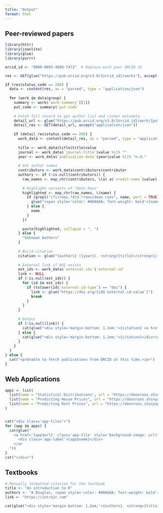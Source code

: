 ```yaml
---
title: "Output"
format: html
---
```


## Peer-reviewed papers

```r
library(httr)
library(jsonlite)
library(glue)
library(purrr)

orcid_id <- "0000-0003-4866-7472"  # Replace with your ORCID iD

res <- GET(glue("https://pub.orcid.org/v3.0/{orcid_id}/works"), accept("application/json"))

if (res$status_code == 200) {
  data <- content(res, as = "parsed", type = "application/json")
  
  for (work in data$group) {
    summary <- work$`work-summary`[[1]]
    put_code <- summary$`put-code`
    
    # Fetch full record to get author list and richer metadata
    detail_url <- glue("https://pub.orcid.org/v3.0/{orcid_id}/work/{put_code}")
    detail_res <- GET(detail_url, accept("application/json"))
    
    if (detail_res$status_code == 200) {
      work_data <- content(detail_res, as = "parsed", type = "application/json")
      
      title <- work_data$title$title$value
      journal <- work_data$`journal-title`$value %||% ""
      year <- work_data$`publication-date`$year$value %||% "n.d."
      
      # Get author names
      contributors <- work_data$contributors$contributor
      authors <- if (!is.null(contributors)) {
        raw_names <- map_chr(contributors, \(a) a$`credit-name`$value)
        
        # Highlight variants of "Deon Roos"
        highlighted <- map_chr(raw_names, \(name) {
          if (grepl("(?i)roos.*d|d.*roos|deon roos", name, perl = TRUE)) {
            glue("<span style='color: #00A68A; font-weight: bold'>{name}</span>")
          } else {
            name
          }
        })
        
        paste(highlighted, collapse = ", ")
      } else {
        "Unknown Authors"
      }
      
      # Build citation
      citation <- glue("{authors} ({year}). <strong>{title}</strong>{if (journal != '') glue(', <em>{journal}</em>')}.")
      
      # External link if DOI exists
      ext_ids <- work_data$`external-ids`$`external-id`
      link <- NULL
      if (!is.null(ext_ids)) {
        for (id in ext_ids) {
          if (tolower(id$`external-id-type`) == "doi") {
            link <- glue("https://doi.org/{id$`external-id-value`}")
            break
          }
        }
      }
      
      # Output
      if (!is.null(link)) {
        cat(glue("<div style='margin-bottom: 1.2em;'>{citation} <a href='{link}' target='_blank'>📄</a></div>\n"))
      } else {
        cat(glue("<div style='margin-bottom: 1.2em;'>{citation}</div>\n"))
      }
    }
  }
} else {
  cat("<p>Unable to fetch publications from ORCID at this time.</p>")
}
```

## Web Applications

```r
apps <- list(
  list(name = "Statistical Distributions", url = "https://deonroos.shinyapps.io/Distributions/", image = "media/distributions.png"),
  list(name = "Predicting House Prices", url = "https://deonroos.shinyapps.io/Aberdeen_House_Prices/", image = "media/house_price.png"),
  list(name = "Predicting Rent Prices", url = "https://deonroos.shinyapps.io/BI3010_Rent/", image = "media/rent.png")
)


cat("<div class='app-tiles'>")
for (app in apps) {
  cat(glue("
    <a href='{app$url}' class='app-tile' style='background-image: url({app$image});' target='_blank'>
      <div class='app-label'>{app$name}</div>
    </a>
  "))
}
cat("</div>")
```

## Textbooks

```r
# Manually formatted citation for the textbook
title <- "An introduction to R"
authors <- "A Douglas, <span style='color: #00A68A; font-weight: bold'>D Roos</span>, F Mancini, A Couto, D Lusseau"
link <- "https://intro2r.com"

cat(glue("<div style='margin-bottom: 1.2em;'>{authors}. <strong>{title}</strong>. <a href='{link}' target='_blank'>📘</a></div>"))
```
